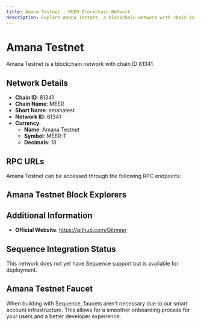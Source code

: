 ```yaml
--- 
title: Amana Testnet - MEER Blockchain Network
description: Explore Amana Testnet, a blockchain network with chain ID 81341. Learn about its native currency, Amana Testnet, and how to interact with the network.
---
```


# Amana Testnet

Amana Testnet is a blockchain network with chain ID 81341.

## Network Details

- **Chain ID**: 81341
- **Chain Name**: MEER
- **Short Name**: amanatest
- **Network ID**: 81341
- **Currency**: 
  - **Name**: Amana Testnet
  - **Symbol**: MEER-T
  - **Decimals**: 18

## RPC URLs

Amana Testnet can be accessed through the following RPC endpoints:



## Amana Testnet Block Explorers



## Additional Information

- **Official Website**: https://github.com/Qitmeer

## Sequence Integration Status

This network does not yet have Sequence support but is available for deployment.

## Amana Testnet Faucet

When building with Sequence, faucets aren't necessary due to our smart account infrastructure. This allows for a smoother onboarding process for your users and a better developer experience.
